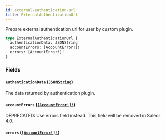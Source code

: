 ```yaml
---
id: external-authentication-url
title: ExternalAuthenticationUrl
---
```


Prepare external authentication url for user by custom plugin.

```graphql
type ExternalAuthenticationUrl {
  authenticationData: JSONString
  accountErrors: [AccountError!]!
  errors: [AccountError!]!
}
```

### Fields

#### `authenticationData` ([`JSONString`](../../../developer/api-reference/scalars/json-string))

The data returned by authentication plugin.

#### `accountErrors` ([`[AccountError!]!`](../../../developer/api-reference/objects/account-error))

<span class="badge badge--warning">DEPRECATED: Use errors field instead. This field will be removed in Saleor 4.0.</span>

#### `errors` ([`[AccountError!]!`](../../../developer/api-reference/objects/account-error))

